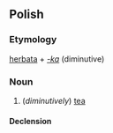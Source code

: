 ==Polish==

===Etymology===
[[herbata]] + ''[[-ka#Polish|-ka]]'' (diminutive)

===Noun===
{{infl|pl|noun|g=f}}

# (''diminutively'') [[tea]]

====Declension====
{{pl-decl-noun-ka|herbat}}